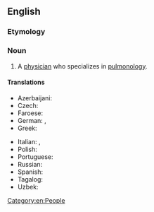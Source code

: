 ==English==

===Etymology===
{{suffix|en|pulmonology|ist}}

===Noun===
{{en-noun}}

# A [[physician]] who specializes in [[pulmonology]].
#: {{syn|en|pneumologist|respirologist}}

====Translations====
{{trans-top|a physician who specializes in pulmonology}}
* Azerbaijani: {{t|az|pulmonoloq}}
* Czech: {{t|cs|pneumolog|m}}
* Faroese: {{t|fo|lungalækni|m}}
* German: {{t|de|Lungenarzt|m}}, {{t+|de|Pneumologe|m}}
* Greek: {{t+|el|πνευμονολόγος|m}}
{{trans-mid}}
* Italian: {{t|it|pneumologo|m}}, {{t|it|pneumologa|f}}
* Polish: {{t+|pl|pulmonolog|m|f}}
* Portuguese: {{t|pt|pneumologista|m|f}}
* Russian: {{t+|ru|пульмоно́лог}}
* Spanish: {{t+|es|neumólogo|m}}
* Tagalog: {{t|tl|palabaga}}
* Uzbek: {{t|uz|pulmonolog}}
{{trans-bottom}}

{{c|en|Occupations|Pulmonology}}



[[Category:en:People]]
